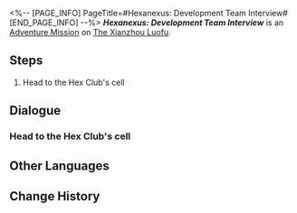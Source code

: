 <%-- [PAGE_INFO]
PageTitle=#Hexanexus: Development Team Interview#
[END_PAGE_INFO] --%>
{{Stub|Dialogue.}}
{{Mission Infobox
|id            = 4015504
|title         = 
|image         = <!--Mission Hexanexus Development Team Interview.png-->
|type          = Adventure
|event_name    = 
|chapter       = 
|requirements  = [[Trailblaze Continuance]] ''[[Rogues on the Run]]'' completed
|summary       = <!--official mission summary from Fate's Atlas-->
|characters    = ???; Seymour; Trailblazer
|startLocation = [[The Xianzhou Luofu]] - [[The Shackling Prison]]
|world         = The Xianzhou Luofu
|area          = The Shackling Prison
|prev          = 
|next          = 
|rewards       = Credit*5,000
}}
'''''Hexanexus: Development Team Interview''''' is an [[Adventure Mission]] on [[The Xianzhou Luofu]].

==Steps==
# Head to the Hex Club's cell

<!--
==Gameplay Notes==

--><!--
==Trial Character==

-->
==Dialogue==
{{Stub Dialogue}}
{{Dialogue Start}}
:{{tx}}
{{Dialogue End}}

===Head to the Hex Club's cell===
{{Mission Description|type=adventure|location=The Shackling Prison|update|You solve the "Hexanexus: Remake" placed in the Shackling Prison. The Hex Club, who were rounded up and arrested for creating the game, have specially invited you to meet them in prison. There is much to gripe about, but let's head to the Hex Club's cell first and take a look.}}
{{Dialogue Start}}
:{{tx}}
{{Dialogue End}}

==Other Languages==
{{Other Languages
|en   = Hexanexus: Development Team Interview
|zhs  = 「枘凿六合•制作组专访」
|zht  = 「枘鑿六合•製作團隊專訪」
|ja   = 「枘構立方・制作組特別取材」
|ko   = 「모순된 결합체•제작팀 특집」
|es   = Hexanexus: Entrevista al equipo de desarrollo
|fr   = Interview de l'équipe de développement de l'Hexanexus
|ru   = Гексанексус: Эксклюзивное интервью с разработчиками
|th   = Hexanexus: สัมภาษณ์ทีมพัฒนา
|vi   = Khối Lục Giác - Phỏng Vấn Tổ Sản Xuất
|de   = Hexanexus: Interview mit dem Entwicklerteam
|id   = "Hexanexus: Wawancara Tim Developer"
|pt   = Hexanexus: Entrevista da Equipe de Desenvolvimento
}}

==Change History==
{{Change History|2.4}}
